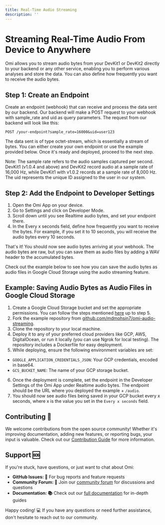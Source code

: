 ```yaml
---
title: Real-Time Audio Streaming
description: ''
---
```


# Streaming Real-Time Audio From Device to Anywhere

Omi allows you to stream audio bytes from your DevKit1 or DevKit2 directly to your backend or any other service, enabling you to perform various analyses and store the data. You can also define how frequently you want to receive the audio bytes.

## Step 1: Create an Endpoint

Create an endpoint (webhook) that can receive and process the data sent by our backend. Our backend will make a POST request to your webhook with sample_rate and uid as query parameters. The request from our backend will look like this:

`POST /your-endpoint?sample_rate=16000&uid=user123`

The data sent is of type octet-stream, which is essentially a stream of bytes. You can either create your own endpoint or use the example provided below. Once it's ready and deployed, proceed to the next step.

Note: The sample rate refers to the audio samples captured per second. DevKit1 (v1.0.4 and above) and DevKit2 record audio at a sample rate of 16,000 Hz, while DevKit1 with v1.0.2 records at a sample rate of 8,000 Hz. The uid represents the unique ID assigned to the user in our system.

## Step 2: Add the Endpoint to Developer Settings
1. Open the Omi App on your device.
2. Go to Settings and click on Developer Mode.
3. Scroll down until you see Realtime audio bytes, and set your endpoint there.
4. In the Every x seconds field, define how frequently you want to receive the bytes. For example, if you set it to 10 seconds, you will receive the audio bytes every 10 seconds.

That's it! You should now see audio bytes arriving at your webhook. The audio bytes are raw, but you can save them as audio files by adding a WAV header to the accumulated bytes.

Check out the example below to see how you can save the audio bytes as audio files in Google Cloud Storage using the audio streaming feature.

## Example: Saving Audio Bytes as Audio Files in Google Cloud Storage
1. Create a Google Cloud Storage bucket and set the appropriate permissions. You can follow the steps mentioned [here](https://docs.omi.me/docs/developer/savingaudio) up to step 5.
2. Fork the example repository from [github.com/mdmohsin7/omi-audio-streaming](https://github.com/mdmohsin7/omi-audio-streaming).
3. Clone the repository to your local machine.
4. Deploy it to any of your preferred cloud providers like GCP, AWS, DigitalOcean, or run it locally (you can use Ngrok for local testing). The repository includes a Dockerfile for easy deployment.
5. While deploying, ensure the following environment variables are set:
- `GOOGLE_APPLICATION_CREDENTIALS_JSON`: Your GCP credentials, encoded in base64.
- `GCS_BUCKET_NAME`: The name of your GCP storage bucket.
6. Once the deployment is complete, set the endpoint in the Developer Settings of the Omi App under Realtime audio bytes. The endpoint should be the URL where you deployed the example + `/audio`.
7. You should now see audio files being saved in your GCP bucket every x seconds, where x is the value you set in the `Every x seconds` field.

## Contributing 🤝

We welcome contributions from the open source community! Whether it's improving documentation, adding new features, or reporting bugs, your input is valuable. Check out our [Contribution Guide](https://docs.omi.me/developer/Contribution/) for more information.

## Support 🆘

If you're stuck, have questions, or just want to chat about Omi:

- **GitHub Issues: 🐛** For bug reports and feature requests
- **Community Forum: 💬** Join our [community forum](http://discord.omi.me) for discussions and questions
- **Documentation: 📚** Check out our [full documentation](https://docs.omi.me/) for in-depth guides

Happy coding! 💻 If you have any questions or need further assistance, don't hesitate to reach out to our community.
